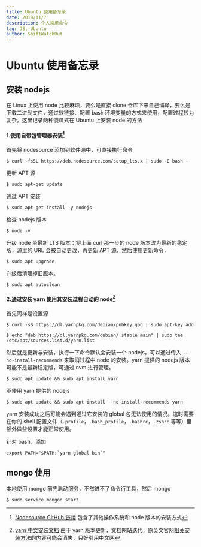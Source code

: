 ```yaml
---
title: Ubuntu 使用备忘录
date: 2019/11/7
description: 个人常用命令
tag: JS, Ubuntu
author: ShiftWatchOut
---
```


# Ubuntu 使用备忘录

## 安装 nodejs

在 Linux 上使用 node 比较麻烦，要么是直接 clone 仓库下来自己编译，要么是下载二进制文件，通过软链接、配置 bash 环境变量的方式来使用，配置过程较为复杂。这里记录两种傻瓜式在 Ubuntu 上安装 node 的方法

#### 1.使用自带包管理器安装[^1]

首先将 nodesource 添加到软件源中，可直接执行命令

```
$ curl -fsSL https://deb.nodesource.com/setup_lts.x | sudo -E bash -
```

更新 APT 源

```
$ sudo apt-get update
```

通过 APT 安装

```
$ sudo apt-get install -y nodejs
```

检查 nodejs 版本

```
$ node -v
```

升级 node 至最新 LTS 版本：将上面 curl 那一步的 node 版本改为最新的稳定版，源里的 URL 会被自动更改，再更新 APT 源，然后使用更新命令，

```
$ sudo apt upgrade
```

升级后清理掉旧版本。

```
$ sudo apt autoclean
```

#### 2.通过安装 yarn 使用其安装过程自动的 node[^2]

首先同样是设置源

```
$ curl -sS https://dl.yarnpkg.com/debian/pubkey.gpg | sudo apt-key add -
$ echo "deb https://dl.yarnpkg.com/debian/ stable main" | sudo tee /etc/apt/sources.list.d/yarn.list
```

然后就是更新与安装，执行一下命令默认会安装一个 nodejs，可以通过传入 `--no-install-recommends` 来取消过程中 node 的安装。yarn 提供的 nodejs 版本可能不是最新稳定版，可通过 nvm 进行管理。

```
$ sudo apt update && sudo apt install yarn
```

不使用 yarn 提供的 nodejs

```
$ sudo apt update && sudo apt install --no-install-recommends yarn
```

yarn 安装成功之后可能会遇到通过它安装的 global 包无法使用的情况。这时需要在你的 shell 配置文件（`.profile`，`.bash_profile`，`.bashrc`，`.zshrc` 等等）里额外做些设置才能正常使用。

针对 bash，添加

```
export PATH="$PATH:`yarn global bin`"
```

## mongo 使用

本地使用 mongo 前先启动服务，不然进不了命令行工具，然后 mongo

```
$ sudo service mongod start
```

[^1]: [Nodesource GitHub 链接](https://github.com/nodesource/distributions/blob/master/README.md) 包含了其他操作系统和 node 版本的安装方式
[^2]: [yarn 中文安装文档](https://yarn.bootcss.com/docs/install/#debian-stable) 由于 yarn 版本更新，文档网站迭代，原英文官网[相关安装方法](https://classic.yarnpkg.com/en/docs/install#debian-stable)的内容可能会消失，只好引用中文网
